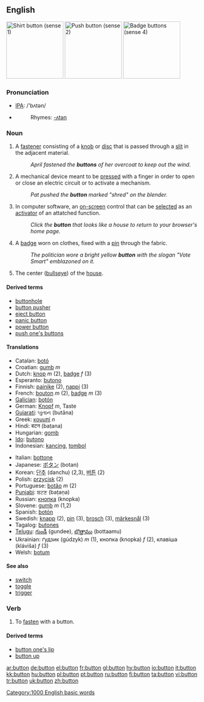 {{wikipedia}}
==English==
[[Image:Shirt_button.jpg|thumb|right|150px|Shirt button (sense 1)]]
[[Image:Enter_button.jpg|thumb|right|150px|Push button (sense 2)]]
[[Image:Buttons_5a.jpg|thumb|right|150px|Badge buttons (sense 4)]]
===Pronunciation===
*[[IPA]]: /'bʌtən/
*{{audio|en-us-button.ogg|Audio (US)}}
*:Rhymes: [[Rhymes:English:-ʌtən|-ʌtən]]

===Noun===
{{en-noun}}

# A [[fastener]] consisting of a [[knob]] or [[disc]] that is passed through a [[slit]] in the adjacent material.
#:''April fastened the '''buttons''' of her overcoat to keep out the wind.''
# A mechanical device meant to be [[press]]ed with a finger in order to open or close an electric circuit or to activate a mechanism.
#:''Pat pushed the '''button''' marked "shred" on the blender.''
# {{computing}} In computer software, an [[on-screen]] control that can be [[select]]ed as an [[activator]] of an attatched function.
#:''Click the '''button''' that looks like a house to return to your browser's home page.''
# A [[badge]] worn on clothes, fixed with a [[pin]] through the fabric.
#:''The politician wore a bright yellow '''button''' with the slogan "Vote Smart" emblazoned on it.''
# {{curling}} The center ([[bullseye]]) of the [[house]]. 

====Derived terms====
*[[buttonhole]]
*[[button pusher]]
*[[eject button]]
*[[panic button]]
*[[power button]]
*[[push one's buttons]]

====Translations====
{{top}}
*Catalan: [[botó]]
*Croatian: [[gumb]] ''m''
*Dutch: [[knop]] ''m'' (2), [[badge]] ''f'' (3)
*Esperanto: [[butono]]
*Finnish: [[painike]] (2), [[nappi]] (3)
*French: [[bouton]] ''m'' (2), [[badge]] ''m'' (3)
*[[Galician]]: [[botón]]
*German: [[Knopf]] ''m'', Taste
*[[Gujarati]]: બુતાન (butāna)
*Greek: [[κουμπί]] ''n''
*Hindi: बटन (baṭana)
*Hungarian: [[gomb]]
*[[Ido]]: [[butono]]
*Indonesian: [[kancing]], [[tombol]]
{{mid}}
*Italian: [[bottone]]
*Japanese: [[ボタン]] (botan)
*Korean: [[단추]] (danchu) (2,3), [[버튼]] (2)
*Polish: [[przycisk]] {{m}} (2)
*Portuguese: [[botão]] ''m'' (2)
*[[Punjabi]]: ਬਟਣ (baṭaṇa)
*Russian: [[кнопка]] (knopka)
*Slovene: [[gumb]] ''m'' (1,2)
*Spanish: [[botón]]
*Swedish: [[knapp]] (2), [[pin]] (3), [[brosch]] (3), [[märkesnål]] (3)
*Tagalog: [[butones]]
*[[Telugu]]: [[గుండీ]] (gundee), [[బొత్తాము]] (bottaamu)
*Ukrainian: ґудзик (gúdzyk) ''m'' (1), кнопка (knopka) ''f'' (2), клавіша (kláviša) ''f'' (3)
*Welsh: [[botum]]
{{bottom}}

====See also====
*[[switch]]
*[[toggle]]
*[[trigger]]

===Verb===
{{en-verb}}

# {{transitive}} To [[fasten]] with a button.

====Derived terms====
*[[button one's lip]]
*[[button up]]

[[Category:1000 English basic words]]

[[ar:button]]
[[de:button]]
[[el:button]]
[[fr:button]]
[[gl:button]]
[[hy:button]]
[[io:button]]
[[it:button]]
[[kk:button]]
[[hu:button]]
[[pl:button]]
[[pt:button]]
[[ru:button]]
[[fi:button]]
[[ta:button]]
[[vi:button]]
[[tr:button]]
[[uk:button]]
[[zh:button]]